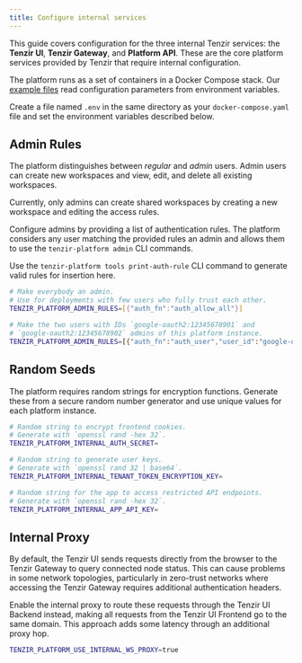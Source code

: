 ```yaml
---
title: Configure internal services
---
```


This guide covers configuration for the three internal Tenzir services: the
**Tenzir UI**, **Tenzir Gateway**, and **Platform API**. These are the core
platform services provided by Tenzir that require internal configuration.

The platform runs as a set of containers in a Docker Compose stack. Our
[example files](https://github.com/tenzir/platform/tree/main/examples) read
configuration parameters from environment variables.

Create a file named `.env` in the same directory as your `docker-compose.yaml`
file and set the environment variables described below.

## Admin Rules

The platform distinguishes between _regular_ and _admin_ users. Admin users can
create new workspaces and view, edit, and delete all existing workspaces.

Currently, only admins can create shared workspaces by creating a new workspace
and editing the access rules.

Configure admins by providing a list of authentication rules. The platform
considers any user matching the provided rules an admin and allows them to use
the `tenzir-platform admin` CLI commands.

Use the `tenzir-platform tools print-auth-rule` CLI command to generate valid
rules for insertion here.

```sh
# Make everybody an admin.
# Use for deployments with few users who fully trust each other.
TENZIR_PLATFORM_ADMIN_RULES=[{"auth_fn":"auth_allow_all"}]

# Make the two users with IDs `google-oauth2:12345678901` and
# `google-oauth2:12345678902` admins of this platform instance.
TENZIR_PLATFORM_ADMIN_RULES=[{"auth_fn":"auth_user","user_id":"google-oauth2:12345678901"}, {"auth_fn":"auth_user","user_id":"google-oauth2:12345678902"}]
```

## Random Seeds

The platform requires random strings for encryption functions. Generate these
from a secure random number generator and use unique values for each platform
instance.

```sh
# Random string to encrypt frontend cookies.
# Generate with `openssl rand -hex 32`.
TENZIR_PLATFORM_INTERNAL_AUTH_SECRET=

# Random string to generate user keys.
# Generate with `openssl rand 32 | base64`.
TENZIR_PLATFORM_INTERNAL_TENANT_TOKEN_ENCRYPTION_KEY=

# Random string for the app to access restricted API endpoints.
# Generate with `openssl rand -hex 32`.
TENZIR_PLATFORM_INTERNAL_APP_API_KEY=
```

## Internal Proxy

By default, the Tenzir UI sends requests directly from the browser to the
Tenzir Gateway to query connected node status. This can cause problems in some
network topologies, particularly in zero-trust networks where accessing the
Tenzir Gateway requires additional authentication headers.

Enable the internal proxy to route these requests through the Tenzir UI Backend
instead, making all requests from the Tenzir UI Frontend go to the same domain.
This approach adds some latency through an additional proxy hop.

```sh
TENZIR_PLATFORM_USE_INTERNAL_WS_PROXY=true
```
